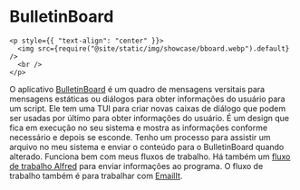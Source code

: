 # BulletinBoard

```mdx-code-block
<p style={{ "text-align": "center" }}>
  <img src={require("@site/static/img/showcase/bboard.webp").default} />
  <br />
</p>
```

O aplicativo [BulletinBoard](https://github.com/raguay/BulletinBoard) é um quadro de mensagens versitais para mensagens estáticas ou diálogos para obter informações do usuário para um script. Ele tem uma TUI para criar novas caixas de diálogo que podem ser usadas por último para obter informações do usuário. É um design que fica em execução no seu sistema e mostra as informações conforme necessário e depois se esconde. Tenho um processo para assistir um arquivo no meu sistema e enviar o conteúdo para o BulletinBoard quando alterado. Funciona bem com meus fluxos de trabalho. Há também um [fluxo de trabalho Alfred](https://github.com/raguay/MyAlfred/blob/master/Alfred%205/EmailIt.alfredworkflow) para enviar informações ao programa. O fluxo de trabalho também é para trabalhar com [EmailIt](https://github.com/raguay/EmailIt).
